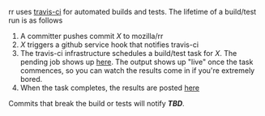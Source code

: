 rr uses [https://travis-ci.org/mozilla/rr travis-ci] for automated builds and tests.  The lifetime of a build/test run is as follows
# A committer pushes commit ''X'' to mozilla/rr
# ''X'' triggers a github service hook that notifies travis-ci
# The travis-ci infrastructure schedules a build/test task for ''X''.  The pending job shows up [https://travis-ci.org/mozilla/rr/builds here].  The output shows up "live" once the task commences, so you can watch the results come in if you're extremely bored.
# When the task completes, the results are posted [https://travis-ci.org/mozilla/rr here]

Commits that break the build or tests will notify '''''TBD'''''.